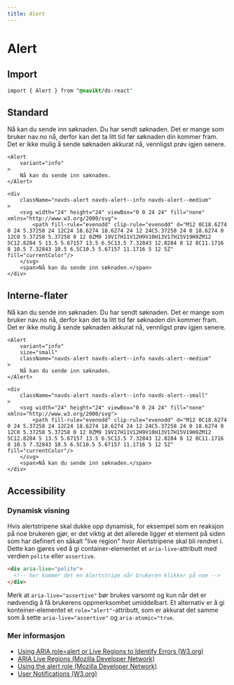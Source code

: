 ```yaml
---
title: Alert
---
```



# Alert

## Import

```css accordion=false
import { Alert } from "@navikt/ds-react"
```

## Standard

<Example>
  <Alert variant="info">Nå kan du sende inn søknaden.</Alert>
  <Alert variant="success">Du har sendt søknaden.</Alert>
  <Alert variant="warning">
    Det er mange som bruker nav.no nå, derfor kan det ta litt tid før søknaden
    din kommer fram.
  </Alert>
  <Alert variant="error">
    Det er ikke mulig å sende søknaden akkurat nå, vennligst prøv igjen senere.
  </Alert>
</Example>

```type=react
<Alert
    variant="info"
>
    Nå kan du sende inn søknaden.
</Alert>
```

```type=html
<div
    className="navds-alert navds-alert--info navds-alert--medium"
>
    <svg width="24" height="24" viewBox="0 0 24 24" fill="none" xmlns="http://www.w3.org/2000/svg">
        <path fill-rule="evenodd" clip-rule="evenodd" d="M12 0C18.6274 0 24 5.37258 24 12C24 18.6274 18.6274 24 12 24C5.37258 24 0 18.6274 0 12C0 5.37258 5.37258 0 12 0ZM9 19V17H11V12H9V10H13V17H15V19H9ZM12 5C12.8284 5 13.5 5.67157 13.5 6.5C13.5 7.32843 12.8284 8 12 8C11.1716 8 10.5 7.32843 10.5 6.5C10.5 5.67157 11.1716 5 12 5Z" fill="currentColor"/>
    </svg>
    <span>Nå kan du sende inn søknaden.</span>
</div>
```

## Interne-flater

<Example>
  <Alert variant="info" size="small">
    Nå kan du sende inn søknaden.
  </Alert>
  <Alert variant="success" size="small">
    Du har sendt søknaden.
  </Alert>
  <Alert variant="warning" size="small">
    Det er mange som bruker nav.no nå, derfor kan det ta litt tid før søknaden
    din kommer fram.
  </Alert>
  <Alert variant="error" size="small">
    Det er ikke mulig å sende søknaden akkurat nå, vennligst prøv igjen senere.
  </Alert>
</Example>

```type=react
<Alert
    variant="info"
    size="small"
    className="navds-alert navds-alert--info navds-alert--medium"
>
    Nå kan du sende inn søknaden.
</Alert>
```

```type=html
<div
    className="navds-alert navds-alert--info navds-alert--small"
>
    <svg width="24" height="24" viewBox="0 0 24 24" fill="none" xmlns="http://www.w3.org/2000/svg">
        <path fill-rule="evenodd" clip-rule="evenodd" d="M12 0C18.6274 0 24 5.37258 24 12C24 18.6274 18.6274 24 12 24C5.37258 24 0 18.6274 0 12C0 5.37258 5.37258 0 12 0ZM9 19V17H11V12H9V10H13V17H15V19H9ZM12 5C12.8284 5 13.5 5.67157 13.5 6.5C13.5 7.32843 12.8284 8 12 8C11.1716 8 10.5 7.32843 10.5 6.5C10.5 5.67157 11.1716 5 12 5Z" fill="currentColor"/>
    </svg>
    <span>Nå kan du sende inn søknaden.</span>
</div>
```

## Accessibility

### Dynamisk visning

Hvis alertstripene skal dukke opp dynamisk, for eksempel som en reaksjon på noe brukeren gjør, er det viktig at det allerede ligger et element på siden som har definert en såkalt "live region" hvor Alertstripene skal bli rendret i. Dette kan gjøres ved å gi container-elementet et `aria-live`-attributt med verdien `polite` eller `assertive`.

```html
<div aria-live="polite">
  <!-- her kommer det en Alertstripe når brukeren klikker på noe -->
</div>
```

Merk at `aria-live="assertive"` bør brukes varsomt og kun når det er nødvendig å få brukerens oppmerksomhet umiddelbart. Et alternativ er å gi konteiner-elementet et `role="alert"`-attributt, som er akkurat det samme som å sette `aria-live="assertive"` og `aria-atomic="true`.

### Mer informasjon

- [Using ARIA role=alert or Live Regions to Identify Errors (W3.org)](https://www.w3.org/TR/WCAG20-TECHS/ARIA19.html)
- [ARIA Live Regions (Mozilla Developer Network)](https://developer.mozilla.org/en-US/docs/Web/Accessibility/ARIA/ARIA_Live_Regions)
- [Using the alert role (Mozilla Developer Network)](https://developer.mozilla.org/en-US/docs/Web/Accessibility/ARIA/ARIA_Techniques/Using_the_alert_role)
- [User Notifications (W3.org)](https://www.w3.org/WAI/tutorials/forms/notifications/)
